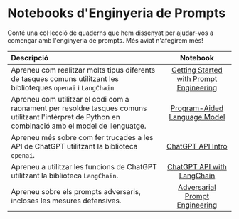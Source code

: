 # Notebooks d'Enginyeria de Prompts

Conté una col·lecció de quaderns que hem dissenyat per ajudar-vos a començar amb l'enginyeria de prompts. Més aviat n'afegirem més!

| Descripció   | Notebook   | 
| :------------ | :---------: | 
|Apreneu com realitzar molts tipus diferents de tasques comuns utilitzant les biblioteques `openai` i `LangChain`|[Getting Started with Prompt Engineering](https://github.com/dair-ai/Prompt-Engineering-Guide/blob/main/notebooks/pe-lecture.ipynb)|
|Apreneu com utilitzar el codi com a raonament per resoldre tasques comuns utilitzant l'intèrpret de Python en combinació amb el model de llenguatge.|[Program-Aided Language Model](https://github.com/dair-ai/Prompt-Engineering-Guide/blob/main/notebooks/pe-pal.ipynb)|
|Apreneu més sobre com fer trucades a les API de ChatGPT utilitzant la biblioteca `openai`.|[ChatGPT API Intro](https://github.com/dair-ai/Prompt-Engineering-Guide/blob/main/notebooks/pe-chatgpt-intro.ipynb)|
|Apreneu a utilitzar les funcions de ChatGPT utilitzant la biblioteca `LangChain`. |[ChatGPT API with LangChain](https://github.com/dair-ai/Prompt-Engineering-Guide/blob/main/notebooks/pe-chatgpt-langchain.ipynb)|
|Apreneu sobre els prompts adversaris, incloses les mesures defensives.|[Adversarial Prompt Engineering](https://github.com/dair-ai/Prompt-Engineering-Guide/blob/main/notebooks/pe-chatgpt-adversarial.ipynb)|